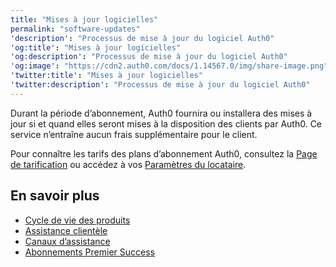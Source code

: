 ---
title: "Mises à jour logicielles"
permalink: "software-updates"
'description': "Processus de mise à jour du logiciel Auth0"
'og:title': "Mises à jour logicielles"
'og:description': "Processus de mise à jour du logiciel Auth0"
'og:image': "https://cdn2.auth0.com/docs/1.14567.0/img/share-image.png"
'twitter:title': "Mises à jour logicielles"
'twitter:description': "Processus de mise à jour du logiciel Auth0"
---

Durant la période d’abonnement, Auth0 fournira ou installera des mises à jour si et quand elles seront mises à la disposition des clients par Auth0. Ce service n’entraîne aucun frais supplémentaire pour le client.

Pour connaître les tarifs des plans d’abonnement Auth0, consultez la [Page de tarification](https://auth0.com/pricing) ou accédez à vos [Paramètres du locataire](https://manage.auth0.com/#/tenant/billing/subscription).

## En savoir plus

* [Cycle de vie des produits](/docs/fr-ca/troubleshoot/product-lifecycle)
* [Assistance clientèle](/docs/fr-ca/troubleshoot/customer-support)
* [Canaux d’assistance](/docs/fr-ca/troubleshoot/customer-support/support-channels)
* [Abonnements Premier Success](/docs/fr-ca/troubleshoot/customer-support/support-plans)